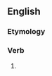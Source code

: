 ==English==

===Etymology===
{{suffix|en|reject|eth|nocat=1}}

===Verb===
{{head|en|verb form}}

# {{en-archaic third-person singular of|reject}}